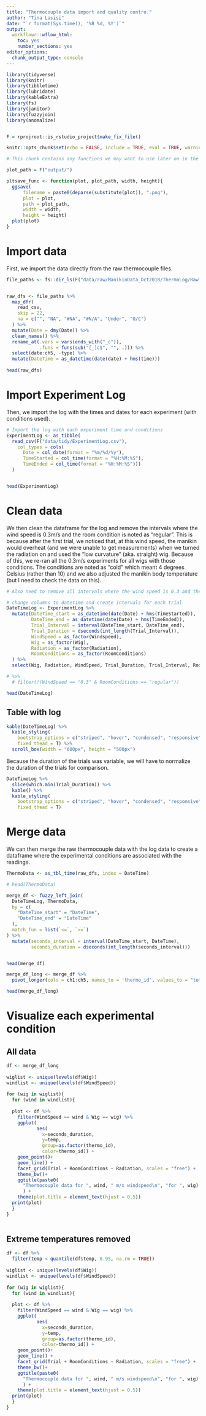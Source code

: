 ```yaml
---
title: "Thermocouple data import and quality contro."
author: "Tina Lasisi"
date: "`r format(Sys.time(), '%B %d, %Y')`"
output:
  workflowr::wflow_html:
    toc: yes
    number_sections: yes
editor_options:
  chunk_output_type: console
---
```



```r

library(tidyverse)
library(knitr)
library(tibbletime)
library(lubridate)
library(kableExtra)
library(fs)
library(janitor)
library(fuzzyjoin)
library(anomalize)


F = rprojroot::is_rstudio_project$make_fix_file()

knitr::opts_chunk$set(echo = FALSE, include = TRUE, eval = TRUE, warning = FALSE, message = FALSE, fig.retina = 2, fig.width = 8, fig.height = 4, out.width = "100%")

```

```r

# This chunk contains any functions we may want to use later on in the document.

plot_path = F("output/")

pltsave_func <- function(plot, plot_path, width, height){
  ggsave(
      filename = paste0(deparse(substitute(plot)), ".png"),
      plot = plot, 
      path = plot_path,
      width = width,
      height = height)
  plot(plot)
}

```

# Import data

First, we import the data directly from the raw thermocouple files. 

```r

file_paths <- fs::dir_ls(F("data/raw/ManikinData_Oct2018/ThermoLog/RawThermoFiles/RawThermo_csv/"))


raw_dfs <- file_paths %>% 
  map_dfr(
    read_csv,
    skip = 22,
    na = c("", "NA", "#NA", "#N/A", "Under", "O/C")
  ) %>% 
  mutate(Date = dmy(Date)) %>%
  clean_names() %>% 
  rename_at(.vars = vars(ends_with("_c")),
            .funs = funs(sub("[_]c$", "", .))) %>% 
  select(date:ch5, -type) %>% 
  mutate(DateTime = as_datetime(date(date) + hms(time)))
  
head(raw_dfs)


```

# Import Experiment Log 
Then, we import the log with the times and dates for each experiment (with conditions used).

```r

# Import the log with each experiment time and conditions
ExperimentLog <- as_tibble(
  read_csv(F("data/tidy/ExperimentLog.csv"), 
    col_types = cols(
      Date = col_date(format = "%m/%d/%y"),
      TimeStarted = col_time(format = "%H:%M:%S"),
      TimeEnded = col_time(format = "%H:%M:%S")))
  )


head(ExperimentLog)
```

# Clean data 

We then clean the dataframe for the log and remove the intervals where the wind speed is 0.3m/s and the room condition is noted as "regular". This is because after the first trial, we noticed that, at this wind speed, the manikin would overheat (and we were unable to get measurements) when we turned the radiation on and used the "low curvature" (aka. straight) wig. Because of this, we re-ran all the 0.3m/s experiments for all wigs with those conditions. The conditions are noted as "cold" which meant 4 degrees Celsius (rather than 10) and we also adjusted the manikin body temperature (but I need to check the data on this).

```r
# Also need to remove all intervals where the wind speed is 0.3 and the Room Condition is regular

# change columns to datetime and create intervals for each trial
DateTimeLog <- ExperimentLog %>% 
  mutate(DateTime_start = as_datetime(date(Date) + hms(TimeStarted)),
         DateTime_end = as_datetime(date(Date) + hms(TimeEnded)),
         Trial_Interval = interval(DateTime_start, DateTime_end),
         Trial_Duration = dseconds(int_length(Trial_Interval)),
         WindSpeed = as_factor(Windspeed),
         Wig = as_factor(Wig),
         Radiation = as_factor(Radiation),
         RoomConditions = as_factor(RoomConditions)
  ) %>% 
  select(Wig, Radiation, WindSpeed, Trial_Duration, Trial_Interval, RoomConditions, Trial, DateTime_start, DateTime_end)

# %>% 
  # filter(!(WindSpeed == "0.3" & RoomConditions == "regular"))

head(DateTimeLog)
```

## Table with log

```r

kable(DateTimeLog) %>% 
  kable_styling(
    bootstrap_options = c("striped", "hover", "condensed", "responsive"),
    fixed_thead = T) %>% 
  scroll_box(width = "600px", height = "500px")

```

Because the duration of the trials was variable, we will have to normalize the duration of the trials for comparison. 

```r

DateTimeLog %>% 
  slice(which.min(Trial_Duration)) %>% 
  kable() %>% 
  kable_styling(
    bootstrap_options = c("striped", "hover", "condensed", "responsive"),
    fixed_thead = T)

```

# Merge data

We can then merge the raw thermocouple data with the log data to create a dataframe where the experimental conditions are associated with the readings.

```r

ThermoData <- as_tbl_time(raw_dfs, index = DateTime)

# head(ThermoData)

merge_df <- fuzzy_left_join(
  DateTimeLog, ThermoData,
  by = c(
    "DateTime_start" = "DateTime",
    "DateTime_end" = "DateTime"
  ),
  match_fun = list(`<=`, `>=`)
) %>% 
  mutate(seconds_interval = interval(DateTime_start, DateTime),
         seconds_duration = dseconds(int_length(seconds_interval)))


head(merge_df)

merge_df_long <- merge_df %>% 
  pivot_longer(cols = ch1:ch5, names_to = 'thermo_id', values_to = "temp")

head(merge_df_long)

```

# Visualize each experimental condition

## All data
```r

df <- merge_df_long
  
wiglist <- unique(levels(df$Wig))
windlist <- unique(levels(df$WindSpeed))
  
for (wig in wiglist){
  for (wind in windlist){
  
  plot <- df %>%
    filter(WindSpeed == wind & Wig == wig) %>% 
    ggplot(
           aes(
             x=seconds_duration, 
             y=temp, 
             group=as.factor(thermo_id), 
             color=thermo_id)) +
    geom_point()+
    geom_line() +
    facet_grid(Trial + RoomConditions ~ Radiation, scales = "free") +
    theme_bw()+
    ggtitle(paste0(
      "Thermocouple data for ", wind, " m/s windspeed\n", "for ", wig)
      ) +
    theme(plot.title = element_text(hjust = 0.5))
  print(plot)
  }
}
  
```


## Extreme temperatures removed

```r

df <- df %>% 
  filter(temp < quantile(df$temp, 0.95, na.rm = TRUE))
  
wiglist <- unique(levels(df$Wig))
windlist <- unique(levels(df$WindSpeed))
  
for (wig in wiglist){
  for (wind in windlist){
  
  plot <- df %>%
    filter(WindSpeed == wind & Wig == wig) %>% 
    ggplot(
           aes(
             x=seconds_duration, 
             y=temp, 
             group=as.factor(thermo_id), 
             color=thermo_id)) +
    geom_point()+
    geom_line() +
    facet_grid(Trial + RoomConditions ~ Radiation, scales = "free") +
    theme_bw()+
    ggtitle(paste0(
      "Thermocouple data for ", wind, " m/s windspeed\n", "for ", wig)
      ) +
    theme(plot.title = element_text(hjust = 0.5))
  print(plot)
  }
}
  
```


